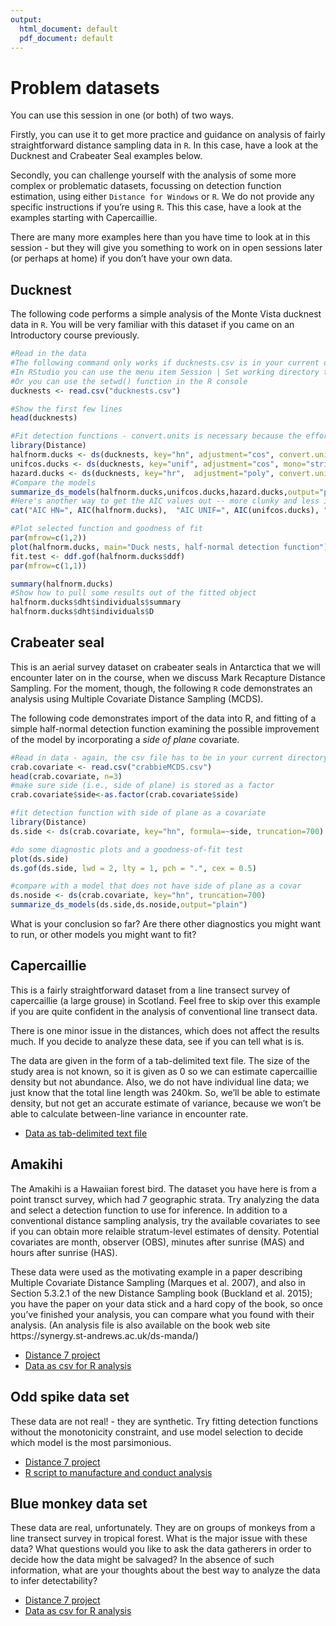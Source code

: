 ---
output: 
  html_document: default
  pdf_document: default
---

# Problem datasets

You can use this session in one (or both) of two ways.

Firstly, you can use it to get more practice and guidance on analysis of fairly straightforward distance sampling data in `R`.  In this case, have a look at the Ducknest and Crabeater Seal examples below.

Secondly, you can challenge yourself with the analysis of some more complex or problematic datasets, focussing on detection function estimation, using either `Distance for Windows` or `R`.  We do not provide any specific instructions if you're using `R`.  This this case, have a look at the examples starting with Capercaillie.

There are many more examples here than you have time to look at in this session - but they will give you something to work on in open sessions later (or perhaps at home) if you don't have your own data.

## Ducknest

The following code performs a simple analysis of the Monte Vista ducknest data in `R`.  You will be very familiar with this dataset if you came on an Introductory course previously.

```{r ducknest}
#Read in the data
#The following command only works if ducknests.csv is in your current directory.  
#In RStudio you can use the menu item Session | Set working directory to achieve this
#Or you can use the setwd() function in the R console
ducknests <- read.csv("ducknests.csv")

#Show the first few lines
head(ducknests)
```

```{r introdsfit}
#Fit detection functions - convert.units is necessary because the effort is in km but the distances are in m. 
library(Distance)
halfnorm.ducks <- ds(ducknests, key="hn", adjustment="cos", convert.units = 0.001)
unifcos.ducks <- ds(ducknests, key="unif", adjustment="cos", mono="strict", convert.units = 0.001)
hazard.ducks <- ds(ducknests, key="hr",  adjustment="poly", convert.units = 0.001)
#Compare the models
summarize_ds_models(halfnorm.ducks,unifcos.ducks,hazard.ducks,output="plain")
#Here's another way to get the AIC values out -- more clunky and less informative
cat("AIC HN=", AIC(halfnorm.ducks),  "AIC UNIF=", AIC(unifcos.ducks), "AIC HZ=", AIC(hazard.ducks))
```

```{r introdfplot}
#Plot selected function and goodness of fit
par(mfrow=c(1,2))
plot(halfnorm.ducks, main="Duck nests, half-normal detection function")
fit.test <- ddf.gof(halfnorm.ducks$ddf)
par(mfrow=c(1,1))
```

```{r introdssummary}
summary(halfnorm.ducks)
#Show how to pull some results out of the fitted object
halfnorm.ducks$dht$individuals$summary
halfnorm.ducks$dht$individuals$D
```

## Crabeater seal

This is an aerial survey dataset on crabeater seals in Antarctica that we will encounter later on in the course, when we discuss Mark Recapture Distance Sampling.  For the moment, though, the following `R` code demonstrates an analysis using Multiple Covariate Distance Sampling (MCDS).

The following code demonstrates import of the data into R, and fitting of a simple half-normal detection function examining the possible improvement of the model by incorporating a _side of plane_ covariate.

```{r crabbie}
#Read in data - again, the csv file has to be in your current directory.
crab.covariate <- read.csv("crabbieMCDS.csv")
head(crab.covariate, n=3)
#make sure side (i.e., side of plane) is stored as a factor
crab.covariate$side<-as.factor(crab.covariate$side)

#fit detection function with side of plane as a covariate
library(Distance)
ds.side <- ds(crab.covariate, key="hn", formula=~side, truncation=700)

#do some diagnostic plots and a goodness-of-fit test
plot(ds.side)
ds.gof(ds.side, lwd = 2, lty = 1, pch = ".", cex = 0.5)

#compare with a model that does not have side of plane as a covar
ds.noside <- ds(crab.covariate, key="hn", truncation=700)
summarize_ds_models(ds.side,ds.noside,output="plain")
```

What is your conclusion so far?  Are there other diagnostics you might want to run, or other models you might want to fit?

## Capercaillie

This is a fairly straightforward dataset from a line transect survey of capercaillie (a large grouse) in Scotland.  Feel free to skip over this example if you are quite confident in the analysis of conventional line transect data.

There is one minor issue in the distances, which does not affect the results much.  If you decide to analyze these data, see if you can tell what is is.

The data are given in the form of a tab-delimited text file.  The size of the study area is not known, so it is given as 0 so we can estimate capercaillie density but not abundance.  Also, we do not have individual line data; we just know that the total line length was 240km.  So, we'll be able to estimate density, but not get an accurate estimate of variance, because we won't be able to calculate between-line variance in encounter rate.

* [Data as tab-delimited text file](capercaillie.txt)

## Amakihi

The Amakihi is a Hawaiian forest bird.  The dataset you have here is from a point transct survey, which had 7 geographic strata.  Try analyzing the data and select a detection function to use for inference.  In addition to a conventional distance sampling analysis, try the available covariates to see if you can obtain more relaible stratum-level estimates of density.  Potential covariates are month, observer (OBS), minutes after sunrise (MAS) and hours after sunrise (HAS).

These data were used as the motivating example in a paper describing Multiple Covariate Distance Sampling (Marques et al. 2007), and also in Section 5.3.2.1 of the new Distance Sampling book (Buckland et al. 2015); you have the paper on your data stick and a hard copy of the book, so once you've finished your analysis, you can compare what you found with their analysis.  (An analysis file is also available on the book web site https://synergy.st-andrews.ac.uk/ds-manda/)

* [Distance 7 project](Difficult data/Amakihi2.zip)
* [Data as csv for R analysis](Difficult data\Amakihi.csv)

## Odd spike data set

These data are not real! - they are synthetic.  Try fitting detection functions without the monotonicity constraint, and use model selection to decide which model is the most parsimonious.

* [Distance 7 project](Difficult data/D7OddSpike - Demo 2.zip)
* [R script to manufacture and conduct analysis](Difficult data\Oddspike.r)

## Blue monkey data set

These data are real, unfortunately.  They are on groups of monkeys from a line transect survey in tropical forest.  What is the major issue with these data?  What questions would you like to ask the data gatherers in order to decide how the data might be salvaged?  In the absence of such information, what are your thoughts about the best way to analyze the data to infer detectability?

* [Distance 7 project](Difficult data/D7BlueMonkey - Demo 3.zip)
* [Data as csv for R analysis](Difficult data\BlueMonkey.csv)


